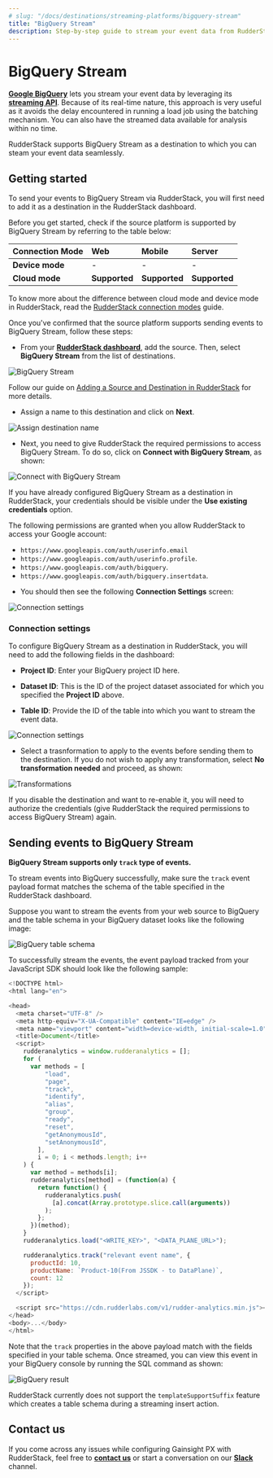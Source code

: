 ```yaml
---
# slug: "/docs/destinations/streaming-platforms/bigquery-stream"
title: "BigQuery Stream"
description: Step-by-step guide to stream your event data from RudderStack to Google BigQuery.
---
```


# BigQuery Stream

[**Google BigQuery**](https://cloud.google.com/bigquery) lets you stream your event data by leveraging its [**streaming API**](https://cloud.google.com/bigquery/docs/samples/bigquery-table-insert-rows). Because of its real-time nature, this approach is very useful as it avoids the delay encountered in running a load job using the batching mechanism. You can also have the streamed data available for analysis within no time.

RudderStack supports BigQuery Stream as a destination to which you can steam your event data seamlessly.

## Getting started

To send your events to BigQuery Stream via RudderStack, you will first need to add it as a destination in the RudderStack dashboard.

Before you get started, check if the source platform is supported by BigQuery Stream by referring to the table below:

| Connection Mode | Web       | Mobile    | Server   |
| :------------------ | :------------ | :------------ | :------------ |
| **Device mode**     | -             | -             | -             |
| **Cloud mode**      | **Supported** | **Supported** | **Supported** |

<div class="infoBlock">

To know more about the difference between cloud mode and device mode in RudderStack, read the <a href="https://rudderstack.com/docs/connections/rudderstack-connection-modes/">RudderStack connection modes</a> guide.
</div>

Once you've confirmed that the source platform supports sending events to BigQuery Stream, follow these steps:

- From your [**RudderStack dashboard**](https://app.rudderstack.com/), add the source. Then, select **BigQuery Stream** from the list of destinations.

<img src="../../assets/event-stream-destinations/bqstream-1.png" alt="BigQuery Stream">

<div class="infoBlock">

Follow our guide on <a href="https://rudderstack.com/docs/connections/adding-source-and-destination-rudderstack/">Adding a Source and Destination in RudderStack</a> for more details.
</div>

- Assign a name to this destination and click on **Next**.

<img src="../../assets/event-stream-destinations/bqstream-2.png" alt="Assign destination name" />

- Next, you need to give RudderStack the required permissions to access BigQuery Stream. To do so, click on **Connect with BigQuery Stream**, as shown:

<img src="../../assets/event-stream-destinations/bqstream-3.png" alt="Connect with BigQuery Stream" />

<div class="successBlock">

If you have already configured BigQuery Stream as a destination in RudderStack, your credentials should be visible under the **Use existing credentials** option.
</div>

<div class="infoBlock">

The following permissions are granted when you allow RudderStack to access your Google account:

<ul>
    <li>
      <code class="inline-code">https://www.googleapis.com/auth/userinfo.email</code>
    </li>
    <li>
      <code class="inline-code">https://www.googleapis.com/auth/userinfo.profile</code>.
    </li>
    <li>
      <code class="inline-code">https://www.googleapis.com/auth/bigquery</code>.
    </li>
    <li>
      <code class="inline-code">https://www.googleapis.com/auth/bigquery.insertdata</code>.
    </li>
  </ul>
</div>

- You should then see the following **Connection Settings** screen:

<img src="../../assets/event-stream-destinations/bqstream-4.png" alt="Connection settings" />

### Connection settings

To configure BigQuery Stream as a destination in RudderStack, you will need to add the following fields in the dashboard:

- **Project ID**: Enter your BigQuery project ID here.

- **Dataset ID**: This is the ID of the project dataset associated for which you specified the  **Project ID** above.

- **Table ID**: Provide the ID of the table into which you want to stream the event data.

<img src="../../assets/event-stream-destinations/bqstream-5.png" alt="Connection settings" />

- Select a trasnformation to apply to the events before sending them to the destination. If you do not wish to apply any transformation, select  **No transformation needed** and proceed, as shown:

<img src="../../assets/event-stream-destinations/bqstream-6.png" alt="Transformations" />

<div class="warningBlock">

If you disable the destination and want to re-enable it, you will need to authorize the credentials (give RudderStack the required permissions to access BigQuery Stream) again.
</div>

## Sending events to BigQuery Stream

<div class="infoBlock">

<strong>BigQuery Stream supports only <code class="inline-code">track</code> type of events.</strong>
</div>

<div class="warningBlock">

To stream events into BigQuery successfully, make sure the <code class="inline-code">track</code> event payload format matches the schema of the table specified in the RudderStack dashboard.
</div>

Suppose you want to stream the events from your web source to BigQuery and the table schema in your BigQuery dataset looks like the following image:

<img src="../../assets/event-stream-destinations/bqstream-7.png" alt="BigQuery table schema" />

To successfully stream the events, the event payload tracked from your JavaScript SDK should look like the following sample:

```javascript
<!DOCTYPE html>
<html lang="en">

<head>
  <meta charset="UTF-8" />
  <meta http-equiv="X-UA-Compatible" content="IE=edge" />
  <meta name="viewport" content="width=device-width, initial-scale=1.0" />
  <title>Document</title>
  <script>
    rudderanalytics = window.rudderanalytics = [];
    for (
      var methods = [
          "load",
          "page",
          "track",
          "identify",
          "alias",
          "group",
          "ready",
          "reset",
          "getAnonymousId",
          "setAnonymousId",
        ],
        i = 0; i < methods.length; i++
    ) {
      var method = methods[i];
      rudderanalytics[method] = (function(a) {
        return function() {
          rudderanalytics.push(
            [a].concat(Array.prototype.slice.call(arguments))
          );
        };
      })(method);
    }
    rudderanalytics.load("<WRITE_KEY>", "<DATA_PLANE_URL>");

    rudderanalytics.track("relevant event name", {
      productId: 10,
      productName: `Product-10(From JSSDK - to DataPlane)`,
      count: 12
    });
  </script>

  <script src="https://cdn.rudderlabs.com/v1/rudder-analytics.min.js"></script>
</head>
<body>...</body>
</html>
```

Note that the `track` properties in the above payload match with the fields specified in your table schema. Once streamed, you can view this event in your BigQuery console by running the SQL command as shown:

<img src="../../assets/event-stream-destinations/bqstream-8.png" alt="BigQuery result" />

<div class="infoBlock">

RudderStack currently does not support the <code class="inline-code">templateSupportSuffix</code> feature which creates a table schema during a streaming insert action.
</div>

## Contact us

If you come across any issues while configuring Gainsight PX with RudderStack, feel free to [**contact us**](mailto:%20docs@rudderstack.com) or start a conversation on our [**Slack**](https://rudderstack.com/join-rudderstack-slack-community) channel.